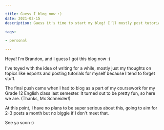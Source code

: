 ```yaml
---

title: Guess I blog now :)
date: 2021-02-15
description: Guess it's time to start my blog! I'll mostly post tutorials n stuff for myself cause I'm pretty forgetful :)

tags:

- personal

---
```


Heya! I'm Brandon, and I guess I got this blog now :)

I've toyed with the idea of writing for a while, mostly just my thoughts on topics like esports and posting tutorials for myself because I tend to forget stuff.

The final push came when I had to blog as a part of my coursework for my Grade 12 English class last semester. It turned out to be pretty fun, so here we are. (Thanks, Mx Schneider!)

At this point, I have no plans to be super serious about this, going to aim for 2-3 posts a month but no biggie if I don't meet that.

See ya soon :)